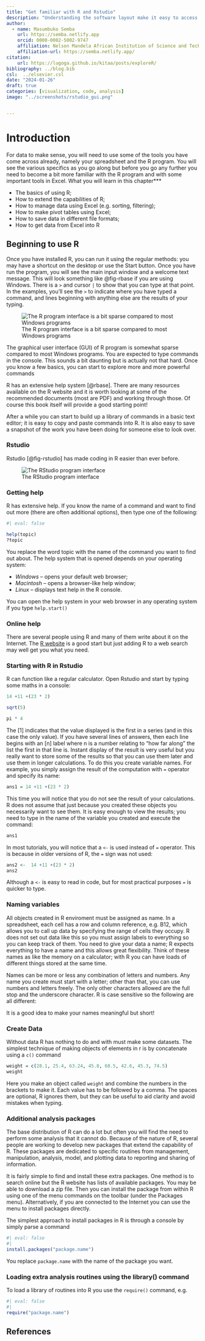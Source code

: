 ```yaml
---
title: "Get familiar with R and Rstudio"
description: "Understanding the software layout make it easy to access the tools while interacting with the data and the working environment"
author: 
  - name: Masumbuko Semba
    url: https://semba.netlify.app
    orcid: 0000-0002-5002-9747
    affiliation: Nelson Mandela African Institution of Science and Technology
    affiliation-url: https://semba.netlify.app/  
citation: 
    url: https://lugoga.github.io/kitaa/posts/exploreR/
bibliography: ../blog.bib
csl:  ../elsevier.csl
date: "2024-01-26"
draft: true
categories: [visualization, code, analysis]
image: "../screenshots/rstudio_gui.png"


---
```


# Introduction

For data to make sense, you will need to use some of the tools you have come across already, namely your spreadsheet and the R program. You will see the various specifics as you go along but before you go any further you need to become a bit more familiar with the R program and with some important tools in Excel. What you will learn in this chapter***

- The basics of using R;
- How to extend the capabilities of R;
- How to manage data using Excel (e.g. sorting, filtering);
- How to make pivot tables using Excel;
- How to save data in different file formats;
- How to get data from Excel into R


## Beginning to use R

Once you have installed R, you can run it using the regular methods: you may have a shortcut on the desktop or use the Start button. Once you have run the program, you will see the main input window and a welcome text message. This will look something like @fig-rbase if you are using Windows. There is a `>` and cursor `|` to show that you can type at that point. In the examples, you’ll see the `>` to indicate where you have typed a command, and lines beginning with anything else are the results of your typing.


![The R program interface is a bit sparse compared to most Windows programs](../screenshots/R-base.png){#fig-rbase}


The graphical user interface (GUI) of R program is somewhat sparse compared to most Windows programs. You are expected to type commands in the console. This sounds a bit daunting but is actually not that hard. Once you know a few basics, you can start to explore more and more powerful commands 

R has an extensive help system [@rbase]. There are many resources available on the R website and it is worth looking at some of the recommended documents (most are PDF) and working through those. Of course this book itself will provide a good starting point!

After a while you can start to build up a library of commands in a basic text editor; it is easy to copy and paste commands into R. It is also easy to save a snapshot of the work you have been doing for someone else to look over.


### Rstudio

Rstudio [@fig-rstudio] has made coding in R easier than ever before.

![The RStudio program interface](../screenshots/rstudio_gui.png){#fig-rstudio}


###  Getting help

R has extensive help. If you know the name of a command and want to find out more (there are often additional options), then type one of the following:

```r
#| eval: false

help(topic)
?topic
```

You replace the word topic with the name of the command you want to find out about. The help system that is opened depends on your operating system:

+ *Windows* -- opens your default web browser;
+ *Macintosh* -- opens a browser-like help window;
+ *Linux* -- displays text help in the R console.

::: callout-note
You can open the help system in your web browser in any operating system if you type
`help.start()`
:::

### Online help

There are several people using R and many of them write about it on the Internet. The [R website](https://www.r-project.org) is a good start but just adding R to a web search may well get you what you need.

### Starting with R in Rstudio

R can function like a regular calculator. Open Rstudio and start by typing some maths in a console:
```r
14 +11 +(23 * 2)
```

```r
sqrt(5)
```

```r
pi * 4
```

The [1] indicates that the value displayed is the first in a series (and in this case the only value). If you have several lines of answers, then each line begins with an [n] label where n is a number relating to “how far along” the list the first in that line is. Instant display of the result is very useful but you really want to store some of the results so that you can use them later and use them in longer calculations. To do this you create variable names. For example, you simply assign the result of the computation with `=` operator and specify its name:

```r
ans1 = 14 +11 +(23 * 2)
```

This time you will notice that you do not see the result of your calculations. R does not assume that just because you created these objects you necessarily want to see them. It is easy enough to view the results; you need to type in the name of the variable you created and execute the command:

```r
ans1
```

In most tutorials, you will notice that a `<-` is used instead of `=` operator. This is because in older versions of R, the `=` sign was not used:
```r
ans2 <-  14 +11 +(23 * 2)
ans2
```

::: callout-important
Although a `<-` is easy to read in code, but for most practical purposes `=` is quicker to type.
:::

### Naming variables
All objects created in R enviroment must be assigned as name. In a spreadsheet, each cell has a row and column reference, e.g. B12, which allows you to call up data by specifying the range of cells they occupy. R does not set out data like this so you must assign labels to everything so you can keep track of them. You need to give your data a name; R expects everything to have a name and this allows great flexibility. Think of these names as like the memory on a calculator; with R you can have loads of different things stored at the same time.

Names can be more or less any combination of letters and numbers. Any name you create must start with a letter; other than that, you can use numbers and letters freely. The only other characters allowed are the full stop and the underscore character. R is case sensitive so the following are all different:

::: callout-important
It is a good idea to make your names meaningful but short!
:::

### Create Data
Without data R has nothing to do and with must make some datasets. The simplest technique of making objects of elements in r is by concatenate using a `c()` command

```r
weight = c(28.1, 25.4, 63.24, 45.8, 68.5, 42.6, 45.3, 74.5)
weight
```

Here you make an object called `weight` and combine the numbers in the brackets to make it. Each value has to be followed by a comma. The spaces are optional, R ignores them, but they can be useful to aid clarity and avoid mistakes when typing.

### Additional analysis packages

The base distribution of R can do a lot but often you will find the need to perform some analysis that it cannot do. Because of the nature of R, several people are working to develop new packages that extend the capability of R. These packages are dedicated to specific routines from management, manipulation, analysis, model, and plotting data to  reporting and sharing of information.

It is fairly simple to find and install these extra packages. One method is to search online but the R website has lists of available packages. You may be able to download a zip file. Then you can install the package from within R using one of the menu commands on the toolbar (under the Packages menu). Alternatively, if you are connected to the Internet you can use the menu to install packages directly.

The simplest approach to install packages in R is through a console by simply parse a command

```r
#| eval: false
#| 
install.packages("package.name")
```

::: callout-important
You replace `package.name` with the name of the package you want.
:::

### Loading extra analysis routines using the library() command

To load a library of routines into R you use the `require()` command, e.g.

```r
#| eval: false
#| 
require("package.name")
```


## References

